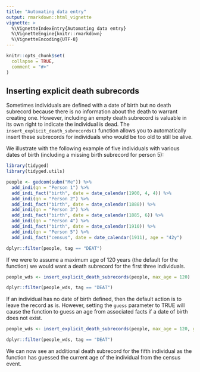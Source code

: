 ```yaml
---
title: "Automating data entry"
output: rmarkdown::html_vignette
vignette: >
  %\VignetteIndexEntry{Automating data entry}
  %\VignetteEngine{knitr::rmarkdown}
  %\VignetteEncoding{UTF-8}
---
```


```r
knitr::opts_chunk$set(
  collapse = TRUE,
  comment = "#>"
)
```

## Inserting explicit death subrecords

Sometimes individuals are defined with a date of birth but no death subrecord because there is no information about the death to warrant creating one. However, including an empty death subrecord is valuable in its own right to indicate the individual is dead. The `insert_explicit_death_subrecords()` function allows you to automatically insert these subrecords for individuals who would be too old to still be alive.

We illustrate with the following example of five individuals with various dates of birth (including a missing birth subrecord for person 5):

```r
library(tidyged)
library(tidyged.utils)

people <- gedcom(subm("Me")) %>% 
  add_indi(qn = "Person 1") %>% 
  add_indi_fact("birth", date = date_calendar(1900, 4, 4)) %>% 
  add_indi(qn = "Person 2") %>% 
  add_indi_fact("birth", date = date_calendar(1888)) %>%
  add_indi(qn = "Person 3") %>% 
  add_indi_fact("birth", date = date_calendar(1885, 6)) %>%
  add_indi(qn = "Person 4") %>% 
  add_indi_fact("birth", date = date_calendar(1910)) %>%
  add_indi(qn = "Person 5") %>% 
  add_indi_fact("census", date = date_calendar(1911), age = "42y")

dplyr::filter(people, tag == "DEAT")
```

If we were to assume a maximum age of 120 years (the default for the function) we would want a death subrecord for the first three individuals.  

```r
people_wds <- insert_explicit_death_subrecords(people, max_age = 120)

dplyr::filter(people_wds, tag == "DEAT")
```

If an individual has no date of birth defined, then the default action is to leave the record as is. However, setting the `guess` parameter to TRUE will cause the function to guess an age from associated facts if a date of birth does not exist.

```r
people_wds <- insert_explicit_death_subrecords(people, max_age = 120, guess = TRUE)

dplyr::filter(people_wds, tag == "DEAT")
```

We can now see an additional death subrecord for the fifth individual as the function has guessed the current age of the individual from the census event.
